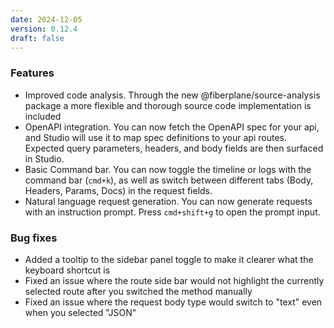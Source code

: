 ```yaml
---
date: 2024-12-05
version: 0.12.4
draft: false
---
```


### Features
* Improved code analysis. Through the new @fiberplane/source-analysis package a more flexible and thorough source code implementation is included
* OpenAPI integration. You can now fetch the OpenAPI spec for your api, and Studio will use it to map spec definitions to your api routes. Expected query parameters, headers, and body fields are then surfaced in Studio.
* Basic Command bar. You can now toggle the timeline or logs with the command bar (`cmd+k`), as well as switch between different tabs (Body, Headers, Params, Docs) in the request fields.
* Natural language request generation. You can now generate requests with an instruction prompt. Press `cmd+shift+g` to open the prompt input.

### Bug fixes
* Added a tooltip to the sidebar panel toggle to make it clearer what the keyboard shortcut is
* Fixed an issue where the route side bar would not highlight the currently selected route after you switched the method manually
* Fixed an issue where the request body type would switch to "text" even when you selected "JSON"
